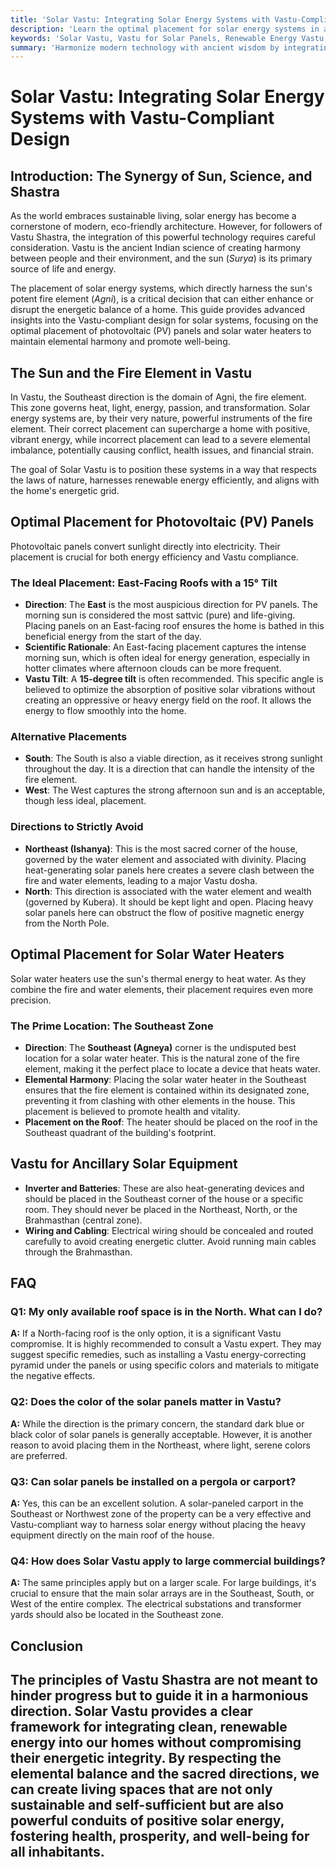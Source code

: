```yaml
---
title: 'Solar Vastu: Integrating Solar Energy Systems with Vastu-Compliant Design'
description: 'Learn the optimal placement for solar energy systems in a Vastu-compliant home. This guide covers photovoltaic panel positioning and solar water heater placement to harness renewable energy while maintaining elemental balance.'
keywords: 'Solar Vastu, Vastu for Solar Panels, Renewable Energy Vastu, Solar Water Heater Vastu, Photovoltaic Panel Placement, Vastu for Sustainable Homes, Elemental Fire Balance'
summary: 'Harmonize modern technology with ancient wisdom by integrating solar energy systems into your home according to Vastu Shastra. This guide details the optimal placement for photovoltaic panels and solar water heaters to ensure you harness clean energy while maintaining the crucial elemental fire balance for a prosperous home.'
---
```


# Solar Vastu: Integrating Solar Energy Systems with Vastu-Compliant Design

## Introduction: The Synergy of Sun, Science, and Shastra

As the world embraces sustainable living, solar energy has become a cornerstone of modern, eco-friendly architecture. However, for followers of Vastu Shastra, the integration of this powerful technology requires careful consideration. Vastu is the ancient Indian science of creating harmony between people and their environment, and the sun (*Surya*) is its primary source of life and energy.

The placement of solar energy systems, which directly harness the sun's potent fire element (*Agni*), is a critical decision that can either enhance or disrupt the energetic balance of a home. This guide provides advanced insights into the Vastu-compliant design for solar systems, focusing on the optimal placement of photovoltaic (PV) panels and solar water heaters to maintain elemental harmony and promote well-being.

## The Sun and the Fire Element in Vastu

In Vastu, the Southeast direction is the domain of Agni, the fire element. This zone governs heat, light, energy, passion, and transformation. Solar energy systems are, by their very nature, powerful instruments of the fire element. Their correct placement can supercharge a home with positive, vibrant energy, while incorrect placement can lead to a severe elemental imbalance, potentially causing conflict, health issues, and financial strain.

The goal of Solar Vastu is to position these systems in a way that respects the laws of nature, harnesses renewable energy efficiently, and aligns with the home's energetic grid.

## Optimal Placement for Photovoltaic (PV) Panels

Photovoltaic panels convert sunlight directly into electricity. Their placement is crucial for both energy efficiency and Vastu compliance.

### The Ideal Placement: East-Facing Roofs with a 15° Tilt

-   **Direction**: The **East** is the most auspicious direction for PV panels. The morning sun is considered the most sattvic (pure) and life-giving. Placing panels on an East-facing roof ensures the home is bathed in this beneficial energy from the start of the day.
-   **Scientific Rationale**: An East-facing placement captures the intense morning sun, which is often ideal for energy generation, especially in hotter climates where afternoon clouds can be more frequent.
-   **Vastu Tilt**: A **15-degree tilt** is often recommended. This specific angle is believed to optimize the absorption of positive solar vibrations without creating an oppressive or heavy energy field on the roof. It allows the energy to flow smoothly into the home.

### Alternative Placements

-   **South**: The South is also a viable direction, as it receives strong sunlight throughout the day. It is a direction that can handle the intensity of the fire element.
-   **West**: The West captures the strong afternoon sun and is an acceptable, though less ideal, placement.

### Directions to Strictly Avoid

-   **Northeast (Ishanya)**: This is the most sacred corner of the house, governed by the water element and associated with divinity. Placing heat-generating solar panels here creates a severe clash between the fire and water elements, leading to a major Vastu dosha.
-   **North**: This direction is associated with the water element and wealth (governed by Kubera). It should be kept light and open. Placing heavy solar panels here can obstruct the flow of positive magnetic energy from the North Pole.

## Optimal Placement for Solar Water Heaters

Solar water heaters use the sun's thermal energy to heat water. As they combine the fire and water elements, their placement requires even more precision.

### The Prime Location: The Southeast Zone

-   **Direction**: The **Southeast (Agneya)** corner is the undisputed best location for a solar water heater. This is the natural zone of the fire element, making it the perfect place to locate a device that heats water.
-   **Elemental Harmony**: Placing the solar water heater in the Southeast ensures that the fire element is contained within its designated zone, preventing it from clashing with other elements in the house. This placement is believed to promote health and vitality.
-   **Placement on the Roof**: The heater should be placed on the roof in the Southeast quadrant of the building's footprint.

## Vastu for Ancillary Solar Equipment

-   **Inverter and Batteries**: These are also heat-generating devices and should be placed in the Southeast corner of the house or a specific room. They should never be placed in the Northeast, North, or the Brahmasthan (central zone).
-   **Wiring and Cabling**: Electrical wiring should be concealed and routed carefully to avoid creating energetic clutter. Avoid running main cables through the Brahmasthan.

## FAQ

### Q1: My only available roof space is in the North. What can I do?
**A:** If a North-facing roof is the only option, it is a significant Vastu compromise. It is highly recommended to consult a Vastu expert. They may suggest specific remedies, such as installing a Vastu energy-correcting pyramid under the panels or using specific colors and materials to mitigate the negative effects.

### Q2: Does the color of the solar panels matter in Vastu?
**A:** While the direction is the primary concern, the standard dark blue or black color of solar panels is generally acceptable. However, it is another reason to avoid placing them in the Northeast, where light, serene colors are preferred.

### Q3: Can solar panels be installed on a pergola or carport?
**A:** Yes, this can be an excellent solution. A solar-paneled carport in the Southeast or Northwest zone of the property can be a very effective and Vastu-compliant way to harness solar energy without placing the heavy equipment directly on the main roof of the house.

### Q4: How does Solar Vastu apply to large commercial buildings?
**A:** The same principles apply but on a larger scale. For large buildings, it's crucial to ensure that the main solar arrays are in the Southeast, South, or West of the entire complex. The electrical substations and transformer yards should also be located in the Southeast zone.

## Conclusion

The principles of Vastu Shastra are not meant to hinder progress but to guide it in a harmonious direction. Solar Vastu provides a clear framework for integrating clean, renewable energy into our homes without compromising their energetic integrity. By respecting the elemental balance and the sacred directions, we can create living spaces that are not only sustainable and self-sufficient but are also powerful conduits of positive solar energy, fostering health, prosperity, and well-being for all inhabitants.
---

